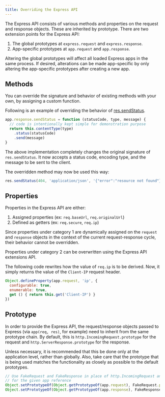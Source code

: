 ```yaml
---
title: Overriding the Express API
---
```

<div id="page-doc" markdown="1">

The Express API consists of various methods and properties on the request and response objects. These are inherited by prototype. There are two extension points for the Express API:

1. The global prototypes at `express.request` and `express.response`.
2. App-specific prototypes at `app.request` and `app.response`.

Altering the global prototypes will affect all loaded Express apps in the same process. If desired, alterations can be made app-specific by only altering the app-specific prototypes after creating a new app.

## Methods

You can override the signature and behavior of existing methods with your own, by assigning a custom function.

Following is an example of overriding the behavior of [res.sendStatus](/4x/api.html#res.sendStatus).

```js
app.response.sendStatus = function (statusCode, type, message) {
  // code is intentionally kept simple for demonstration purpose
  return this.contentType(type)
    .status(statusCode)
    .send(message)
}
```

The above implementation completely changes the original signature of `res.sendStatus`. It now accepts a status code, encoding type, and the message to be sent to the client.

The overridden method may now be used this way:

```js
res.sendStatus(404, 'application/json', '{"error":"resource not found"}')
```

## Properties

Properties in the Express API are either:

1. Assigned properties (ex: `req.baseUrl`, `req.originalUrl`)
2. Defined as getters (ex: `req.secure`, `req.ip`)

Since properties under category 1 are dynamically assigned on the `request` and `response` objects in the context of the current request-response cycle, their behavior cannot be overridden.

Properties under category 2 can be overwritten using the Express API extensions API.

The following code rewrites how the value of `req.ip` is to be derived. Now, it simply returns the value of the `Client-IP` request header.

```js
Object.defineProperty(app.request, 'ip', {
  configurable: true,
  enumerable: true,
  get () { return this.get('Client-IP') }
})
```

## Prototype

In order to provide the Express API, the request/response objects passed to Express (via `app(req, res)`, for example) need to inherit from the same prototype chain. By default, this is `http.IncomingRequest.prototype` for the request and `http.ServerResponse.prototype` for the response.

Unless necessary, it is recommended that this be done only at the application level, rather than globally. Also, take care that the prototype that is being used matches the functionality as closely as possible to the default prototypes.

```js
// Use FakeRequest and FakeResponse in place of http.IncomingRequest and http.ServerResponse
// for the given app reference
Object.setPrototypeOf(Object.getPrototypeOf(app.request), FakeRequest.prototype)
Object.setPrototypeOf(Object.getPrototypeOf(app.response), FakeResponse.prototype)
```
</div>
